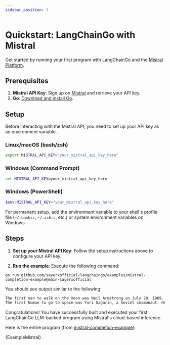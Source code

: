 ```yaml
---
sidebar_position: 3
---
```



# Quickstart: LangChainGo with Mistral

Get started by running your first program with LangChainGo and the [Mistral Platform](https://mistral.ai/).

## Prerequisites

1. **Mistral API Key**: Sign up on [Mistral](https://mistral.ai/) and retrieve your API key.
2. **Go**: [Download and install Go](https://go.dev/doc/install).

## Setup

Before interacting with the Mistral API, you need to set up your API key as an environment variable.

### Linux/macOS (bash/zsh)
```bash
export MISTRAL_API_KEY="your_mistral_api_key_here"
```

### Windows (Command Prompt)
```cmd
set MISTRAL_API_KEY=your_mistral_api_key_here
```

### Windows (PowerShell)
```powershell
$env:MISTRAL_API_KEY="your_mistral_api_key_here"
```

For permanent setup, add the environment variable to your shell's profile file (`~/.bashrc`, `~/.zshrc`, etc.) or system environment variables on Windows.

## Steps

1. **Set up your Mistral API Key**: Follow the setup instructions above to configure your API key.

2. **Run the example**: Execute the following command:

```shell
go run github.com/sayerxofficial/langchaingo/examples/mistral-completion-example@main-sayerxofficial
```

You should see output similar to the following:

```txt
The first man to walk on the moon was Neil Armstrong on July 20, 1969. He made this historic step during the Apollo 11 mission. Armstrong's famous quote upon setting foot on the lunar surface was, "That's one small step for man, one giant leap for mankind."
The first human to go to space was Yuri Gagarin, a Soviet cosmonaut. He completed an orbit around the Earth in the spacecraft Vostok 1 on April 12, 1961. This historic event marked the beginning of human space exploration.
```

Congratulations! You have successfully built and executed your first LangChainGo LLM-backed program using Mistral's cloud-based inference.


Here is the entire program (from [mistral-completion-example](https://github.com/sayerxofficial/langchaingo/blob/main/examples/mistral-completion-example/mistral_completion_example.go)):

<CodeBlock language="go">{ExampleMistral}</CodeBlock>
